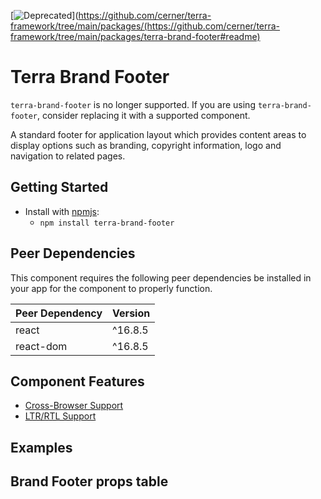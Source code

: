 


<Badge />

[![Deprecated](https://badgen.net/badge/status/Deprecated/grey)](https://github.com/cerner/terra-framework/tree/main/packages/(https://github.com/cerner/terra-framework/tree/main/packages/terra-brand-footer#readme)

# Terra Brand Footer

<Notice variant="deprecation">

`terra-brand-footer` is no longer supported. If you are using `terra-brand-footer`, consider replacing it with a supported component.

</Notice>

A standard footer for application layout which provides content areas to display options such as branding, copyright information, logo and navigation to related pages.

## Getting Started

- Install with [npmjs](https://www.npmjs.com):
  - `npm install terra-brand-footer`

<!-- AUTO-GENERATED-CONTENT:START Peer Dependencies -->
## Peer Dependencies

This component requires the following peer dependencies be installed in your app for the component to properly function.

| Peer Dependency | Version |
|-|-|
| react | ^16.8.5 |
| react-dom | ^16.8.5 |

<!-- AUTO-GENERATED-CONTENT:END -->

## Component Features

 * [Cross-Browser Support](https://engineering.cerner.com/terra-ui/about/terra-ui/component-standards#cross-browser-support)
 * [LTR/RTL Support](https://engineering.cerner.com/terra-ui/about/terra-ui/component-standards#ltr--rtl)

## Examples
<DefaultBrandFooter title='BrandFooter - Default' />
<VerticalBrandFooter title='BrandFooter - Vertical Navigation Bar' />

## Brand Footer props table
<BrandFooterPropsTable />
